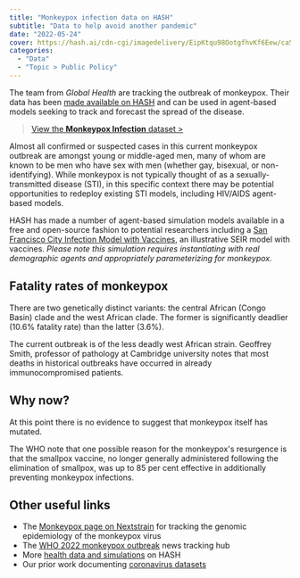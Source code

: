 ```yaml
---
title: "Monkeypox infection data on HASH"
subtitle: "Data to help avoid another pandemic"
date: "2022-05-24"
cover: https://hash.ai/cdn-cgi/imagedelivery/EipKtqu98OotgfhvKf6Eew/ca5f080c-9ea8-432e-bc80-60ff070b1400/public
categories:
  - "Data"
  - "Topic > Public Policy"
---
```


The team from _Global Health_ are tracking the outbreak of monkeypox. Their data has been [made available on HASH](https://simulation.hash.ai/@globalhealth/monkeypox/overview) and can be used in agent-based models seeking to track and forecast the spread of the disease.

> [View the **Monkeypox Infection** dataset >](https://simulation.hash.ai/@globalhealth/monkeypox/overview)

Almost all confirmed or suspected cases in this current monkeypox outbreak are amongst young or middle-aged men, many of whom are known to be men who have sex with men (whether gay, bisexual, or non-identifying). While monkeypox is not typically thought of as a sexually-transmitted disease (STI), in this specific context there may be potential opportunities to redeploy existing STI models, including HIV/AIDS agent-based models.

HASH has made a number of agent-based simulation models available in a free and open-source fashion to potential researchers including a [San Francisco City Infection Model with Vaccines](https://simulation.hash.ai/@hash/city-infection-model-with-vaccine), an illustrative SEIR model with vaccines. _Please note this simulation requires instantiating with real demographic agents and appropriately parameterizing for monkeypox._

## Fatality rates of monkeypox

There are two genetically distinct variants: the central African (Congo Basin) clade and the west African clade. The former is significantly deadlier (10.6% fatality rate) than the latter (3.6%).

The current outbreak is of the less deadly west African strain. Geoffrey Smith, professor of pathology at Cambridge university notes that most deaths in historical outbreaks have occurred in already immunocompromised patients.

## Why now?

At this point there is no evidence to suggest that monkeypox itself has mutated.

The WHO note that one possible reason for the monkeypox's resurgence is that the smallpox vaccine, no longer generally administered following the elimination of smallpox, was up to 85 per cent effective in additionally preventing monkeypox infections.

## Other useful links

- The [Monkeypox page on Nextstrain](https://nextstrain.org/monkeypox) for tracking the genomic epidemiology of the monkeypox virus
- The [WHO 2022 monkeypox outbreak](https://www.who.int/emergencies/emergency-events/item/2022-e000121) news tracking hub
- More [health data and simulations](https://simulation.hash.ai/search?query=health) on HASH
- Our prior work documenting [coronavirus datasets](https://hash.ai/blog/coronavirus-data-on-hash)
